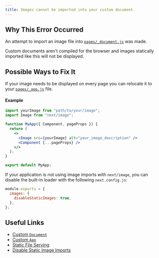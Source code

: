 ```yaml
---
title: Images cannot be imported into your custom document.
---
```


## Why This Error Occurred

An attempt to import an image file into [`pages/_document.js`](/docs/pages/building-your-application/routing/custom-document) was made.

Custom documents aren't compiled for the browser and images statically imported like this will not be displayed.

## Possible Ways to Fix It

If your image needs to be displayed on every page you can relocate it to your [`pages/_app.js`](/docs/pages/building-your-application/routing/custom-app) file.

#### Example

```jsx filename="pages/_app.js"
import yourImage from "path/to/your/image";
import Image from "next/image";

function MyApp({ Component, pageProps }) {
  return (
    <>
      <Image src={yourImage} alt="your_image_description" />
      <Component {...pageProps} />
    </>
  );
}

export default MyApp;
```

If your application is not using image imports with `next/image`, you can disable the built-in loader with the following `next.config.js`:

```js filename="next.config.js"
module.exports = {
  images: {
    disableStaticImages: true,
  },
};
```

## Useful Links

- [Custom `Document`](/docs/pages/building-your-application/routing/custom-document)
- [Custom `App`](/docs/pages/building-your-application/routing/custom-app)
- [Static File Serving](/docs/pages/building-your-application/optimizing/static-assets)
- [Disable Static Image Imports](/docs/pages/api-reference/components/image#disablestaticimages)
